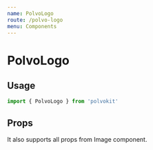 ```yaml
---
name: PolvoLogo
route: /polvo-logo
menu: Components
---
```



# PolvoLogo

<Playground>
  <div style={{ width: 300, padding: 50 }}>
    <PolvoLogo />
  </div>
  <div style={{ width: 300, padding: 50, backgroundColor: 'black' }}>
    <PolvoLogo white />
  </div>
</Playground>

## Usage

```js
import { PolvoLogo } from 'polvokit'
```

## Props

It also supports all props from Image component.

<Props of={PolvoLogo} />
